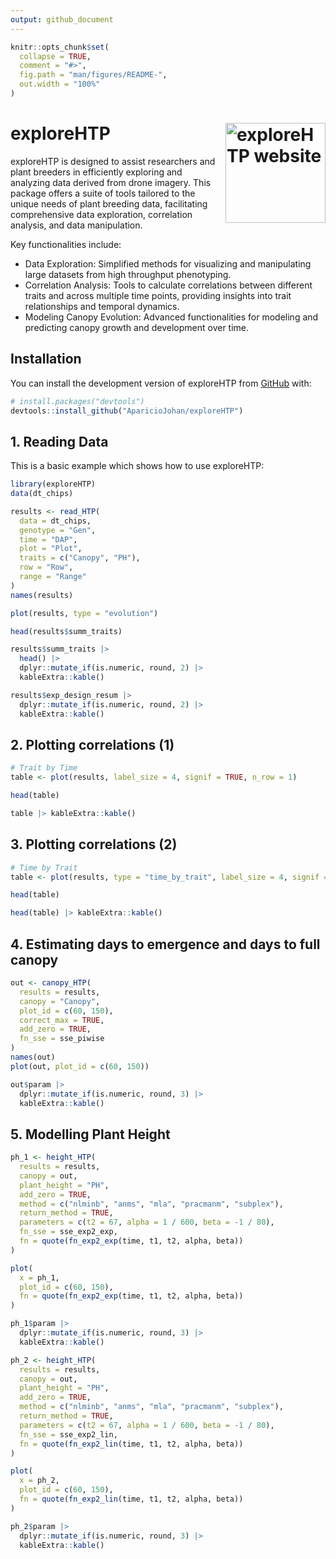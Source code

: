 ```yaml
---
output: github_document
---
```


<!-- README.md is generated from README.Rmd. Please edit that file -->

```r
knitr::opts_chunk$set(
  collapse = TRUE,
  comment = "#>",
  fig.path = "man/figures/README-",
  out.width = "100%"
)
```

# exploreHTP <a href="https://apariciojohan.github.io/exploreHTP/"><img src="man/figures/logo.png" align="right" height="160" alt="exploreHTP website" /></a>


<!-- badges: start -->
<!-- badges: end -->

exploreHTP is designed to assist researchers and plant breeders in efficiently exploring and analyzing data derived from drone imagery. This package offers a suite of tools tailored to the unique needs of plant breeding data, facilitating comprehensive data exploration, correlation analysis, and data manipulation. 

Key functionalities include:

 * Data Exploration: Simplified methods for visualizing and manipulating large datasets from high throughput phenotyping.
* Correlation Analysis: Tools to calculate correlations between different traits and across multiple time points, providing insights into trait relationships and temporal dynamics.
* Modeling Canopy Evolution: Advanced functionalities for modeling and predicting canopy growth and development over time.

## Installation

You can install the development version of exploreHTP from [GitHub](https://github.com/) with:

``` r
# install.packages("devtools")
devtools::install_github("AparicioJohan/exploreHTP")
```

## 1. Reading Data

This is a basic example which shows how to use exploreHTP:

```r
library(exploreHTP)
data(dt_chips)

results <- read_HTP(
  data = dt_chips,
  genotype = "Gen",
  time = "DAP",
  plot = "Plot",
  traits = c("Canopy", "PH"),
  row = "Row",
  range = "Range"
)
names(results)
```
```r
plot(results, type = "evolution")
```

```r
head(results$summ_traits)
```

```r
results$summ_traits |>
  head() |>
  dplyr::mutate_if(is.numeric, round, 2) |>
  kableExtra::kable()
```



```r
results$exp_design_resum |>
  dplyr::mutate_if(is.numeric, round, 2) |>
  kableExtra::kable()
```


## 2. Plotting correlations (1)

```r
# Trait by Time
table <- plot(results, label_size = 4, signif = TRUE, n_row = 1)
```

```r
head(table)
```


```r
table |> kableExtra::kable()
```


## 3. Plotting correlations (2)

```r
# Time by Trait
table <- plot(results, type = "time_by_trait", label_size = 4, signif = TRUE)
```

```r
head(table)
```


```r
head(table) |> kableExtra::kable()
```


## 4. Estimating days to emergence and days to full canopy

```r
out <- canopy_HTP(
  results = results,
  canopy = "Canopy",
  plot_id = c(60, 150),
  correct_max = TRUE,
  add_zero = TRUE,
  fn_sse = sse_piwise
)
names(out)
plot(out, plot_id = c(60, 150))
```

```r
out$param |>
  dplyr::mutate_if(is.numeric, round, 3) |>
  kableExtra::kable()
```

## 5. Modelling Plant Height

```r
ph_1 <- height_HTP(
  results = results,
  canopy = out,
  plant_height = "PH",
  add_zero = TRUE,
  method = c("nlminb", "anms", "mla", "pracmanm", "subplex"),
  return_method = TRUE,
  parameters = c(t2 = 67, alpha = 1 / 600, beta = -1 / 80),
  fn_sse = sse_exp2_exp,
  fn = quote(fn_exp2_exp(time, t1, t2, alpha, beta))
)
```

```r
plot(
  x = ph_1,
  plot_id = c(60, 150),
  fn = quote(fn_exp2_exp(time, t1, t2, alpha, beta))
)
```

```r
ph_1$param |>
  dplyr::mutate_if(is.numeric, round, 3) |>
  kableExtra::kable()
```


```r
ph_2 <- height_HTP(
  results = results,
  canopy = out,
  plant_height = "PH",
  add_zero = TRUE,
  method = c("nlminb", "anms", "mla", "pracmanm", "subplex"),
  return_method = TRUE,
  parameters = c(t2 = 67, alpha = 1 / 600, beta = -1 / 80),
  fn_sse = sse_exp2_lin,
  fn = quote(fn_exp2_lin(time, t1, t2, alpha, beta))
)
```

```r
plot(
  x = ph_2,
  plot_id = c(60, 150),
  fn = quote(fn_exp2_lin(time, t1, t2, alpha, beta))
)
```

```r
ph_2$param |>
  dplyr::mutate_if(is.numeric, round, 3) |>
  kableExtra::kable()
```
